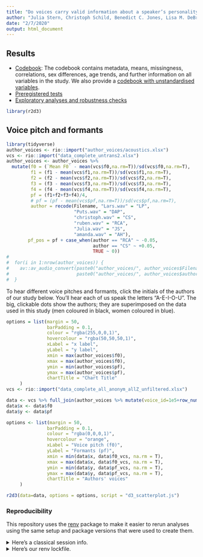 ```yaml
---
title: "Do voices carry valid information about a speaker’s personality?"
author: "Julia Stern, Christoph Schild, Benedict C. Jones, Lisa M. DeBruine, Amanda Hahn, David A. Puts, Ingo Zettler, Tobias L. Kordsmeyer, David Feinberg, Dan Zamfir, Lars Penke, & Ruben C. Arslan"
date: "2/7/2020"
output: html_document
---
```



## Results

- [Codebook](1_codebook.html):  The codebook contains metadata, means, missingness, correlations, sex differences, age trends, and further information on all variables in the study. We also provide a [codebook with unstandardised variables](1_codebook_before_standardisation.html).
- [Preregistered tests](2_preregistered_tests.html)
- [Exploratory analyses and robustness checks](3_exploratory_analyses.html)

```r
library(r2d3)
```


## Voice pitch and formants
```r
library(tidyverse)
author_voices <- rio::import("author_voices/acoustics.xlsx")
vcs <- rio::import("data_complete_untrans2.xlsx")
author_voices <- author_voices %>%
  mutate(f0 = (`Mean F0` - mean(vcs$f0,na.rm=T))/sd(vcs$f0,na.rm=T),
         f1 = (f1 - mean(vcs$f1,na.rm=T))/sd(vcs$f1,na.rm=T),
         f2 = (f2 - mean(vcs$f2,na.rm=T))/sd(vcs$f2,na.rm=T),
         f3 = (f3 - mean(vcs$f3,na.rm=T))/sd(vcs$f3,na.rm=T),
         f4 = (f4 - mean(vcs$f4,na.rm=T))/sd(vcs$f4,na.rm=T),
         pf = (f1+f2+f3+f4)/4,
         # pf = (pf - mean(vcs$pf,na.rm=T))/sd(vcs$pf,na.rm=T),
         author = recode(Filename, "Lars.wav" = "LP",
                         "Puts.wav" = "DAP",
                         "christoph.wav" = "CS",
                         "ruben.wav" = "RCA",
                         "Julia.wav" = "JS",
                         "amanda.wav" = "AH"),
        pf_pos = pf + case_when(author == "RCA" ~ -0.05,
                                author == "CS" ~ +0.05,
                                TRUE ~ 0))
# 
#  for(i in 1:nrow(author_voices)) {
#    av::av_audio_convert(paste0("author_voices/", author_voices$Filename[i]), 
#                         paste0("author_voices/", author_voices$author[i], ".mp3"))
#  }
```

To hear different voice pitches and formants, click the initials of the authors of our study below. You'll hear each of us speak the letters "A-E-I-O-U". The big, clickable dots show the authors; they are superimposed on the data used in this study (men coloured in black, women coloured in blue).

```r
options = list(margin = 50,
               barPadding = 0.1,
               colour = "rgba(255,0,0,1)",
               hovercolour = "rgba(50,50,50,1)",
               xLabel = "x label",
               yLabel = "y label",
               xmin = max(author_voices$f0),
               xmax = max(author_voices$f0),
               ymin = min(author_voices$pf),
               ymax = max(author_voices$pf),
               chartTitle = "Chart Title"
     )
vcs <- rio::import("data_complete_all_anonym_allZ_unfiltered.xlsx")

data <- vcs %>% full_join(author_voices %>% mutate(voice_id=1e5+row_number()), suffix = c("_vcs", ""), by = "voice_id")
data$x <- data$f0
data$y <- data$pf

options <- list(margin = 50,
               barPadding = 0.1,
               colour = "rgba(0,0,0,1)",
               hovercolour = "orange",
               xLabel = "Voice pitch (f0)",
               yLabel = "Formants (pf)",
               xmin = min(data$x, data$f0_vcs, na.rm = T),
               xmax = max(data$x, data$f0_vcs, na.rm = T),
               ymin = min(data$y, data$pf_vcs, na.rm = T),
               ymax = max(data$y, data$pf_vcs, na.rm = T),
               chartTitle = "Authors' voices"
     )
```

```r
r2d3(data=data, options = options, script = "d3_scatterplot.js")
```


### Reproducibility
This repository uses the [renv](https://rstudio.github.io/renv/) package to make
it easier to rerun analyses using the same setup and package versions that were
used to create them.

<details><summary>Here's a classical session info.</summary>

```r
library(tidyverse)
library(knitr)
library(brms)
library(sjPlot)
library(bayestestR)
library(labelled)
library(cowplot)
library(labelled)
library(codebook)
library(ggstatsplot)
sessionInfo()
```

</details>

<details><summary>Here's our renv lockfile.</summary>

```r
cat(readLines("renv.lock"), sep = "\n")
```
</details>

